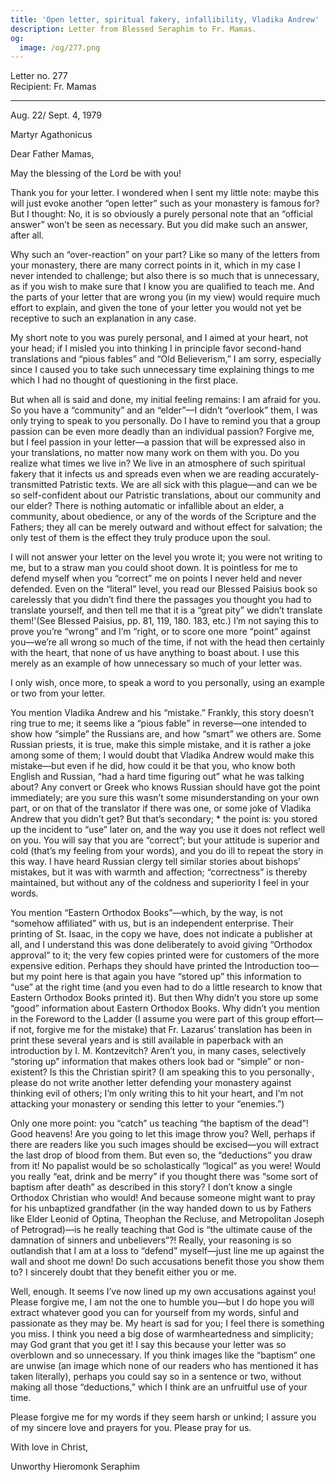 ```yaml
---
title: 'Open letter, spiritual fakery, infallibility, Vladika Andrew'
description: Letter from Blessed Seraphim to Fr. Mamas.
og:
  image: /og/277.png
---
```


<div style={{textAlign:'right', fontFamily:'monospace'}}>Letter no. 277</div>
<div style={{textAlign:'left', fontFamily:'monospace'}}>Recipient: Fr. Mamas</div>

---

Aug. 22/ Sept. 4, 1979

Martyr Agathonicus

Dear Father Mamas,

May the blessing of the Lord be with you!

Thank you for your letter. I wondered when I sent my little note: maybe this will just evoke another “open letter” such as your monastery is famous for? But I thought: No, it is so obviously a purely personal note that an “official answer” won’t be seen as necessary. But you did make such an answer, after all.

Why such an “over-reaction” on your part? Like so many of the letters from your monastery, there are many correct points in it, which in my case I never intended to challenge; but also there is so much that is unnecessary, as if you wish to make sure that I know you are qualified to teach me. And the parts of your letter that are wrong you (in my view) would require much effort to explain, and given the tone of your letter you would not yet be receptive to such an explanation in any case.

My short note to you was purely personal, and I aimed at your heart, not your head; if I misled you into thinking I in principle favor second-hand translations and “pious fables” and “Old Believerism,” I am sorry, especially since I caused you to take such unnecessary time explaining things to me which I had no thought of questioning in the first place.

But when all is said and done, my initial feeling remains: I am afraid for you. So you have a “community” and an “elder”—I didn’t “overlook” them, I was only trying to speak to you personally. Do I have to remind you that a group passion can be even more deadly than an individual passion? Forgive me, but I feel passion in your letter—a passion that will be expressed also in your translations, no matter now many work on them with you. Do you realize what times we live in? We live in an atmosphere of such spiritual fakery that it infects us and spreads even when we are reading accurately- transmitted Patristic texts. We are all sick with this plague—and can we be so self-confident about our Patristic translations, about our community and our elder? There is nothing automatic or infallible about an elder, a community, about obedience, or any of the words of the Scripture and the Fathers; they all can be merely outward and without effect for salvation; the only test of them is the effect they truly produce upon the soul.

I will not answer your letter on the level you wrote it; you were not writing to me, but to a straw man you could shoot down. It is pointless for me to defend myself when you “correct” me on points I never held and never defended. Even on the “literal” level, you read our Blessed Paisius book so carelessly that you didn’t find there the passages you thought you had to translate yourself, and then tell me that it is a “great pity” we didn’t translate them!'(See Blessed Paisius, pp. 81, 119, 180. 183, etc.) I’m not saying this to prove you’re “wrong” and I’m “right, or to score one more “point” against you—we’re all wrong so much of the time, if not with the head then certainly with the heart, that none of us have anything to boast about. I use this merely as an example of how unnecessary so much of your letter was.

I only wish, once more, to speak a word to you personally, using an example or two from your letter.

You mention Vladika Andrew and his “mistake.” Frankly, this story doesn’t ring true to me; it seems like a “pious fable” in reverse—one intended to show how “simple” the Russians are, and how “smart” we others are. Some Russian priests, it is true, make this simple mistake, and it is rather a joke among some of them; I would doubt that Vladika Andrew would make this mistake—but even if he did, how could it be that you, who know both English and Russian, “had a hard time figuring out” what he was talking about? Any convert or Greek who knows Russian should have got the point immediately; are you sure this wasn’t some misunderstanding on your own part, or on that of the translator if there was one, or some joke of Vladika Andrew that you didn’t get? But that’s secondary; * the point is: you stored up the incident to “use” later on, and the way you use it does not reflect well on you. You will say that you are “correct”; but your attitude is superior and cold (that’s my feeling from your words), and you do ill to repeat the story in this way. I have heard Russian clergy tell similar stories about bishops’ mistakes, but it was with warmth and affection; “correctness” is thereby maintained, but without any of the coldness and superiority I feel in your words.

You mention “Eastern Orthodox Books”—which, by the way, is not “somehow affiliated” with us, but is an independent enterprise. Their printing of St. Isaac, in the copy we have, does not indicate a publisher at all, and I understand this was done deliberately to avoid giving “Orthodox approval” to it; the very few copies printed were for customers of the more expensive edition. Perhaps they should have printed the Introduction too—but my point here is that again you have “stored up” this information to “use” at the right time (and you even had to do a little research to know that Eastern Orthodox Books printed it). But then Why didn’t you store up some “good” information about Eastern Orthodox Books. Why didn’t you mention in the Foreword to the Ladder (I assume you were part of this group effort—if not, forgive me for the mistake) that Fr. Lazarus’ translation has been in print these several years and is still available in paperback with an introduction by I. M. Kontzevitch? Aren’t you, in many cases, selectively “storing up” information that makes others look bad or “simple” or non-existent? Is this the Christian spirit? (I am speaking this to you personally·, please do not write another letter defending your monastery against thinking evil of others; I’m only writing this to hit your heart, and I’m not attacking your monastery or sending this letter to your “enemies.”)

Only one more point: you “catch” us teaching “the baptism of the dead”! Good heavens! Are you going to let this image throw you? Well, perhaps if there are readers like you such images should be excised—you will extract the last drop of blood from them. But even so, the “deductions” you draw from it! No papalist would be so scholastically “logical” as you were! Would you really “eat, drink and be merry” if you thought there was “some sort of baptism after death” as described in this story? I don’t know a single Orthodox Christian who would! And because someone might want to pray for his unbaptized grandfather (in the way handed down to us by Fathers like Elder Leonid of Optina, Theophan the Recluse, and Metropolitan Joseph of Petrograd)—is he really teaching that God is “the ultimate cause of the damnation of sinners and unbelievers”?! Really, your reasoning is so outlandish that I am at a loss to “defend” myself—just line me up against the wall and shoot me down! Do such accusations benefit those you show them to? I sincerely doubt that they benefit either you or me.

Well, enough. It seems I’ve now lined up my own accusations against you! Please forgive me, I am not the one to humble you—but I do hope you will extract whatever good you can for yourself from my words, sinful and passionate as they may be. My heart is sad for you; I feel there is something you miss. I think you need a big dose of warmheartedness and simplicity; may God grant that you get it! I say this because your letter was so overblown and so unnecessary. If you think images like the “baptism” one are unwise (an image which none of our readers who has mentioned it has taken literally), perhaps you could say so in a sentence or two, without making all those “deductions,” which I think are an unfruitful use of your time.

Please forgive me for my words if they seem harsh or unkind; I assure you of my sincere love and prayers for you. Please pray for us.

With love in Christ,

Unworthy Hieromonk Seraphim